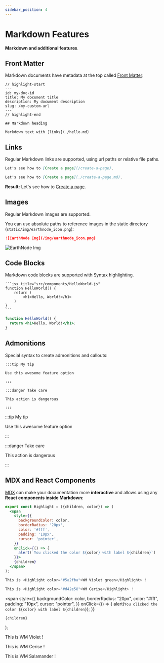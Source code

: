 ```yaml
---
sidebar_position: 4
---
```


# Markdown Features

**Markdown and additional features**.

## Front Matter

Markdown documents have metadata at the top called [Front Matter](https://jekyllrb.com/docs/front-matter/):

```text title="my-doc.md"
// highlight-start
---
id: my-doc-id
title: My document title
description: My document description
slug: /my-custom-url
---
// highlight-end

## Markdown heading

Markdown text with [links](./hello.md)
```

## Links

Regular Markdown links are supported, using url paths or relative file paths.

```md
Let's see how to [Create a page](/create-a-page).
```

```md
Let's see how to [Create a page](./create-a-page.md).
```

**Result:** Let's see how to [Create a page](./create-a-page.md).

## Images

Regular Markdown images are supported.

You can use absolute paths to reference images in the static directory (`static/img/earthnode_icon.png`):

```md
![EarthNode Img](/img/earthnode_icon.png)
```

![EarthNode Img](/img/earthnode_icon.png)

## Code Blocks

Markdown code blocks are supported with Syntax highlighting.

    ```jsx title="src/components/HelloWorld.js"
    function HelloWorld() {
        return (
            <h1>Hello, World!</h1>
        )
    }
    ```

```jsx title="src/components/HelloWorld.js"
function HelloWorld() {
  return <h1>Hello, World!</h1>;
}
```

## Admonitions

Special syntax to create admonitions and callouts:

    :::tip My tip

    Use this awesome feature option

    :::

    :::danger Take care

    This action is dangerous

    :::

:::tip My tip

Use this awesome feature option

:::

:::danger Take care

This action is dangerous

:::

## MDX and React Components

[MDX](https://mdxjs.com/) can make your documentation more **interactive** and allows using any **React components inside Markdown**:

```jsx
export const Highlight = ({children, color}) => (
  <span
    style={{
      backgroundColor: color,
      borderRadius: '20px',
      color: '#fff',
      padding: '10px',
      cursor: 'pointer',
    }}
    onClick={() => {
      alert(`You clicked the color ${color} with label ${children}`)
    }}>
    {children}
  </span>
);

This is <Highlight color="#5a2fba">WM Violet green</Highlight> !

This is <Highlight color="#d42e58">WM Cerise</Highlight> !

```

  <span
    style={{
      backgroundColor: color,
      borderRadius: "20px",
      color: "#fff",
      padding: "10px",
      cursor: "pointer",
    }}
    onClick={() => {
      alert(`You clicked the color ${color} with label ${children}`);
    }}
  >
    {children}
  </span>
);

This is <Highlight color="#5a2fba">WM Violet</Highlight> !

This is <Highlight color="#d42e58">WM Cerise</Highlight> !

This is <Highlight color="#F6642D">WM Salamander</Highlight> !
